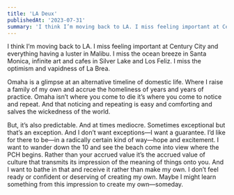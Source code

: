 ```yaml
---
title: 'LA Deux'
publishedAt: '2023-07-31'
summary: 'I think I’m moving back to LA. I miss feeling important at Century City and everything having a luster in Malibu.'
---
```


I think I’m moving back to LA. I miss feeling important at Century City and everything having a luster in Malibu. I miss the ocean breeze in Santa Monica, infinite art and cafes in Silver Lake and Los Feliz. I miss the optimism and vapidness of La Brea.

Omaha is a glimpse at an alternative timeline of domestic life. Where I raise a family of my own and accrue the homeliness of years and years of practice. Omaha isn’t where you come to die it’s where you come to notice and repeat. And that noticing and repeating is easy and comforting and salves the wickedness of the world.

But, it’s also predictable. And at times mediocre. Sometimes exceptional but that’s an exception. And I don’t want exceptions—I want a guarantee. I’d like for there to be—in a radically certain kind of way—hope and excitement. I want to wander down the 10 and see the beach come into view where the PCH begins. Rather than your accrued value it’s the accrued value of culture that transmits its impression of the meaning of things onto you. And I want to bathe in that and receive it rather than make my own. I don’t feel ready or confident or deserving of creating my own. Maybe I might learn something from this impression to create my own—someday.